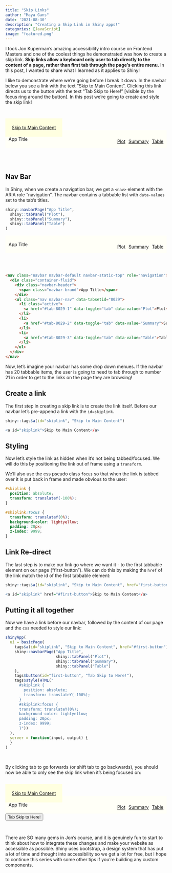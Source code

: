 ```yaml
---
title: "Skip Links"
author: "Maya Gans"
date: '2021-08-30'
description: "Creating a Skip Link in Shiny apps!"
categories: [JavaScript]
image: "featured.png"
---
```


I took Jon Kuperman's amazing accessibility intro course on Frontend Masters and one of the coolest things he demonstrated was how to create a skip link. **Skip links allow a keyboard only user to tab directly to the content of a page, rather than first tab through the page's entire menu.** In this post, I wanted to share what I learned as it applies to Shiny!

I like to demonstrate where we're going before I break it down. In the navbar below you see a link with the text "Skip to Main Content". Clicking this link directs us to the button with the text "Tab Skip to Here!" [visible by the focus ring around the button]. In this post we're going to create and style the skip link!

<br>
<br>


<a id="skiplink-pre" href="#first-button-pre">Skip to Main Content</a>
<div class="container-fluid">
<div class="navbar-header">
<span class="navbar-brand">App Title</span>
</div>
<ul class="nav navbar-nav-2" data-tabsetid="2330">
<li class="active">
<a href="#tab-2330-1" data-toggle="tab" data-value="Plot">Plot</a>
</li>
<li>
<a href="#tab-2330-2" data-toggle="tab" data-value="Summary">Summary</a>
</li>
<li>
<a href="#tab-2330-3" data-toggle="tab" data-value="Table">Table</a>
</li>
</ul>
</div>

<style>
.container-fluid {
    display: flex;
    flex-wrap: wrap;
    align-items: center;
    justify-content: space-between;
    background: #fffff7;
    padding: 5px 10px;
}

.navbar-nav-2 {
    display: flex;
    flex-direction: row;
    padding-left: 0;
    margin-bottom: 0;
    list-style: none;
    gap: 10px;
}

skiplink-pre {
    transform: translateY(0%);
    background-color: lightyellow;
    padding: 20px;
    z-index: 9999;
}

.article-style .section a {
    color: #e14675;
}
</style>

<br>
<br>

## Nav Bar

In Shiny, when we create a navigation bar, we get a `<nav>` element with the ARIA role "navigation". The navbar contains a tabbable list with `data-values` set to the tab's titles.

```r
shiny::navbarPage("App Title",
  shiny::tabPanel("Plot"),
  shiny::tabPanel("Summary"),
  shiny::tabPanel("Table")
)
```


<div class="container-fluid">
<div class="navbar-header">
<span class="navbar-brand">App Title</span>
</div>
<ul class="nav navbar-nav-2" data-tabsetid="2330">
<li class="active">
<a href="#tab-2330-1" data-toggle="tab" data-value="Plot">Plot</a>
</li>
<li>
<a href="#tab-2330-2" data-toggle="tab" data-value="Summary">Summary</a>
</li>
<li>
<a href="#tab-2330-3" data-toggle="tab" data-value="Table">Table</a>
</li>
</ul>
</div>

 
<br>
<br>

```html
<nav class="navbar navbar-default navbar-static-top" role="navigation">
  <div class="container-fluid">
    <div class="navbar-header">
      <span class="navbar-brand">App Title</span>
    </div>
    <ul class="nav navbar-nav" data-tabsetid="8029">
      <li class="active">
        <a href="#tab-8029-1" data-toggle="tab" data-value="Plot">Plot</a>
      </li>
      <li>
        <a href="#tab-8029-2" data-toggle="tab" data-value="Summary">Summary</a>
      </li>
      <li>
        <a href="#tab-8029-3" data-toggle="tab" data-value="Table">Table</a>
      </li>
    </ul>
  </div>
</nav>
```

Now, let's imagine your navbar has some drop down menues. If the navbar has 20 tabbable items, the user is going to need to tab through to number 21 in order to get to the links on the page they are browsing!

## Create a link

The first step in creating a skip link is to create the link itself. Before our navbar let's pre-append a link with the `id=skiplink`. 

```r
shiny::tags$a(id="skiplink", "Skip to Main Content")
```

```r
<a id="skiplink">Skip to Main Content</a>
```

## Styling

Now let's style the link as hidden when it's not being tabbed/focused. We will do this by positioning the link out of frame using a `transform`. 

We'll also use the css pseudo class `focus` so that when the link is tabbed over it is put back in frame and made obvious to the user:

```css
#skiplink {
  position: absolute;
  transform: translateY(-100%);
}

#skiplink:focus {
  transform: translateY(0%);
  background-color: lightyellow;
  padding: 20px;
  z-index: 9999;
}
```

## Link Re-direct

The last step is to make our link go where we want it - to the first tabbable element on our page ("first-button"). We can do this by making the `href` of the link match the id of the first tabbable element:

```r
shiny::tags$a(id="skiplink", "Skip to Main Content", href="first-button")
```

```r
<a id="skiplink" href="#first-button">Skip to Main Content</a>
```

## Putting it all together 

Now we have a link before our navbar, followed by the content of our page and the `css` needed to style our link:

```r
shinyApp(
  ui = basicPage(
    tags$a(id="skiplink", "Skip to Main Content", href="#first-button"),
    shiny::navbarPage("App Title",
                      shiny::tabPanel("Plot"),
                      shiny::tabPanel("Summary"),
                      shiny::tabPanel("Table")
    ),
    tags$button(id="first-button", "Tab Skip to Here!"),
    tags$style(HTML("
      #skiplink {
        position: absolute;
        transform: translateY(-100%);
      }
      #skiplink:focus {
      transform: translateY(0%);
      background-color: lightyellow;
      padding: 20px;
      z-index: 9999;
      }"))
  ),
  server = function(input, output) {
  }
)
```

<br>

By clicking tab to go forwards (or shift tab to go backwards), you should now be able to only see the skip link when it's being focused on:


<br><br>
<a id="skiplink-pre" href="#first-button-pre">Skip to Main Content</a>
<div class="container-fluid">
<div class="navbar-header">
<span class="navbar-brand">App Title</span>
</div>
<ul class="nav navbar-nav-2" data-tabsetid="2330">
<li class="active">
<a href="#tab-2330-1" data-toggle="tab" data-value="Plot">Plot</a>
</li>
<li>
<a href="#tab-2330-2" data-toggle="tab" data-value="Summary">Summary</a>
</li>
<li>
<a href="#tab-2330-3" data-toggle="tab" data-value="Table">Table</a>
</li>
</ul>
</div>
<button id="first-button">Tab Skip to Here!</button>

<style>
#skiplink {
        position: absolute;
        top: 0;
        left: 0;
        width: 1px;
      }
      #skiplink:focus {
      transform: translateY(0%);
      background-color: lightyellow;
      padding: 20px;
      z-index: 9999;
      width: auto;
      position: relative;
      }
      #skiplink-pre{
      transform: translateY(0%);
      background-color: lightyellow;
      padding: 20px;
      z-index: 9999;
      }
</style>

<br>

There are SO many gems in Jon's course, and it is genuinely fun to start to think about how to integrate these changes and make your website as accessible as possible. Shiny uses bootstrap, a design system that has put a lot of time and thought into accessibility so we get a lot for free, but I hope to continue this series with some other tips if you're building any custom components. 